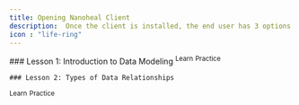 ---
title: Opening Nanoheal Client
description:  Once the client is installed, the end user has 3 options to open the client:
icon : "life-ring" 
---

<Tabs>
  <Tab title="Three Options">
    ### Lesson 1: Introduction to Data Modeling
   <sup>Learn</sup> 
    <sup>Practice</sup> 
    
    ### Lesson 2: Types of Data Relationships
   <sup>Learn</sup> 
    <sup>Practice</sup>

  </Tab>
</Tabs>
